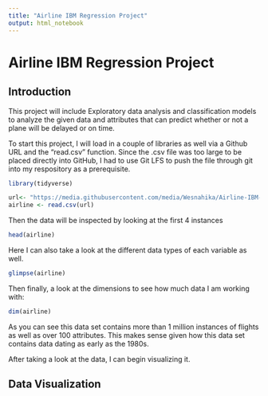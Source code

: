 ```yaml
---
title: "Airline IBM Regression Project"
output: html_notebook
---
```


# Airline IBM Regression Project

## Introduction

This project will include Exploratory data analysis and classification models to analyze the given data and attributes that can predict whether or not a plane will be delayed or on time.

To start this project, I will load in a couple of libraries as well via a Github URL and the "read.csv" function. Since the .csv file was too large to be placed directly into GitHub, I had to use Git LFS to push the file through git into my respository as a prerequisite.

```r
library(tidyverse)
```

```r
url<- "https://media.githubusercontent.com/media/Wesnahika/Airline-IBM-Regression-Project/main/airline_2m.csv"
airline <- read.csv(url)
```

Then the data will be inspected by looking at the first 4 instances

```r
head(airline)
```

Here I can also take a look at the different data types of each variable as well.

```r
glimpse(airline)
```

Then finally, a look at the dimensions to see how much data I am working with:

```r
dim(airline)
```

As you can see this data set contains more than 1 million instances of flights as well as over 100 attributes. This makes sense given how this data set contains data dating as early as the 1980s.

After taking a look at the data, I can begin visualizing it. 

## Data Visualization


